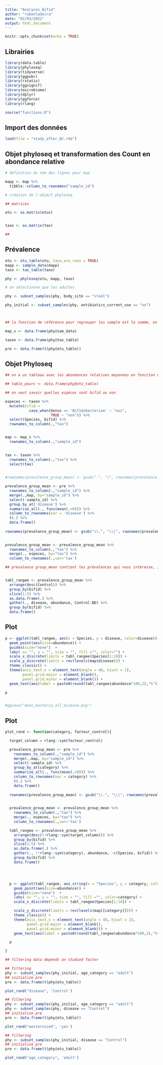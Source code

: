 ```yaml
---
title: "Analyses_Bifid"
author: "rubenladeira"
date: "02/03/2022"
output: html_document
---
```


```r
knitr::opts_chunk$set(echo = TRUE)
```

## Librairies

```r

library(data.table)
library(phyloseq)
library(tidyverse)
library(ggpubr)
library(rstatix)
library(ggsignif)
library(microbiome)
library(dplyr)
library(ggforce)
library(rlang)

source("functions.R")

```

## Import des données

```r

load(file = "study_after_QC.rda")

```


## Objet phyloseq et transformation des Count en abondance relative

```r

# définition du nom des lignes pour map

mapp <- map %>%
  tibble::column_to_rownames("sample_id") 

# création de l'object phyloseq

## matrices

otu <- as.matrix(otus)


taxo <- as.matrix(tax)

##

```


## Prévalence

```r

otu <- otu_table(otu, taxa_are_rows = TRUE)
mapp <- sample_data(mapp)
taxo <- tax_table(taxo)

phy <- phyloseq(otu, mapp, taxo)

# on sélectionne que les adultes

phy <- subset_samples(phy, body_site == "stool")

phy_initial <- subset_samples(phy, antibiotics_current_use == "no")



## la fonction de référence pour regrouper les sample est la somme, on doit dc normaliser les lignes pour chaque groupe

map_s <- data.frame(phy@sam_data)

taxon <- data.frame(phy@tax_table)

pre <- data.frame(t(phy@otu_table))

```


## Objet Phyloseq

```r

## on a un tableau avec les abondances relatives moyennes en fonction des catégories

## table_pourc <- data.frame(phy@otu_table)

## on veut savoir quelles espèces sont bifid ou non

especes <- taxon %>%
  mutate(bifid =
           case_when(Genus == 'Bifidobacterium' ~ "oui", 
                     TRUE ~ "non")) %>%
  select(Species, bifid) %>%
  rownames_to_column(.,"tax")


map <- map_s %>%
  rownames_to_column(.,"sample_id")
  

tax <- taxon %>%
  rownames_to_column(.,"tax") %>%
  select(tax)
  

#rownames(prevalence_group_mean) <- gsub(".", "|", rownames(prevalence_group_mean))

prevalence_group_mean <- pre %>%
  rownames_to_column(.,"sample_id") %>%
  merge(.,map, by="sample_id") %>%
  select(-sample_id) %>%
  group_by_at('disease') %>%
  summarise_all(., funs(mean(.>0))) %>%
  column_to_rownames(var = 'disease') %>%
  t(.) %>%
  data.frame()
  
rownames(prevalence_group_mean) <- gsub("\\.", "\\|", rownames(prevalence_group_mean))

  
prevalence_group_mean <- prevalence_group_mean %>%
  rownames_to_column(.,"tax") %>%
  merge(., especes, by="tax") %>%
  column_to_rownames(.,var='tax')

## prevalence group_mean contient les prévalences qui nous intéresse, il nous reste a ajouter les colonnnes bifi/non bifid puis mutate !


tabl_rangee <- prevalence_group_mean %>%
  arrange(desc(Control)) %>% 
  group_by(bifid) %>%
  slice(1:5) %>%
  as.data.frame(.) %>%
  gather(., disease, abundance, Control:BD) %>%
  group_by(bifid) %>%
  data.frame()


```


## Plot

```r



  
p <- ggplot(tabl_rangee, aes(x = Species, y = disease, color=disease))+
  geom_point(aes(size=abundance)) +
  guides(size="none")  +
  labs( x= "", y = "", size = "", fill ="", color="") +
  scale_x_discrete(limits = tabl_rangee$Species[1:10]) +
  scale_y_discrete(limits = rev(levels(map$disease))) +
  theme_classic() +
  theme(axis.text.x = element_text(angle = 40, hjust = 1),
        panel.grid.major = element_blank(),
        panel.grid.minor = element_blank()) +
  geom_text(aes(label = paste0(round(tabl_rangee$abundance*100,2),"%")), vjust=-1.5)

p


#ggsave("mean_bacteria_all_disease.png")

```


## Plot

```r



plot_rond <- function(category, facteur_control){

  target_column = rlang::sym(facteur_control)

  prevalence_group_mean <- pre %>%
    rownames_to_column(.,"sample_id") %>%
    merge(.,map, by="sample_id") %>%
    select(-sample_id) %>%
    group_by_at(category) %>%
    summarise_all(., funs(mean(.>0))) %>%
    column_to_rownames(var = category) %>%
    t(.) %>%
    data.frame()
  
  rownames(prevalence_group_mean) <- gsub("\\.", "\\|", rownames(prevalence_group_mean))

  
  prevalence_group_mean <- prevalence_group_mean %>%
    rownames_to_column(.,"tax") %>%
    merge(., especes, by="tax") %>%
    column_to_rownames(.,var='tax')

  tabl_rangee <- prevalence_group_mean %>%
    arrange(desc(!!rlang::sym(target_column))) %>%
    group_by(bifid) %>%
    slice(1:5) %>%
    as.data.frame(.) %>%
    gather(., !!rlang::sym(category), abundance, -c(Species, bifid)) %>%
    group_by(bifid) %>%
    data.frame()




  p <- ggplot(tabl_rangee, aes_string(x = "Species", y = category, color=category))+
    geom_point(aes(size=abundance)) +
    guides(size="none")  +
    labs( x= "", y = "", size = "", fill ="", color=category) +
    scale_x_discrete(limits = tabl_rangee$Species[1:10]) +

    scale_y_discrete(limits = rev(levels(map[[category]]))) +
    theme_classic() +
    theme(axis.text.x = element_text(angle = 40, hjust = 1),
          panel.grid.major = element_blank(),
          panel.grid.minor = element_blank()) +
    geom_text(aes(label = paste0(round(tabl_rangee$abundance*100,2),"%")), vjust=-1.5)

  p

}

## filtering data depends on studied factor

## filtering
phy <- subset_samples(phy_initial, age_category == "adult")
## initialize pre
pre <- data.frame(t(phy@otu_table))

plot_rond("disease", 'Control')

## filtering
phy <- subset_samples(phy_initial, age_category == "adult")
phy <- subset_samples(phy, disease == "Control")
## initialize pre
pre <- data.frame(t(phy@otu_table))

plot_rond("westernized", 'yes')

## filtering
phy <- subset_samples(phy_initial, disease == "Control")
## initialize pre
pre <- data.frame(t(phy@otu_table))

plot_rond("age_category", 'adult')

```


